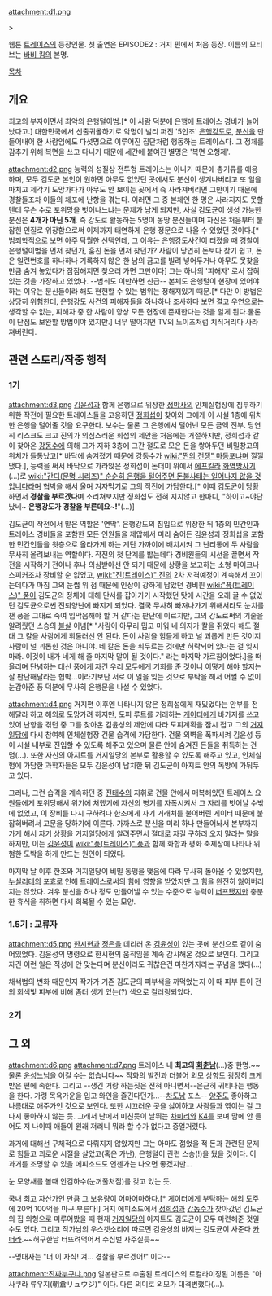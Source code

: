 attachment:d1.png

>{{{+1 '''"그건... 금고를 열어봐야 알겠지."'''}}}

웹툰 [[트레이스(웹툰)|트레이스]]의 등장인물. 첫 출연은 EPISODE2 : 거지 편에서 처음 등장. 이름의 모티브는 [[바비 킴]]의 본명.

[[목차]]
== 개요 ==
최고의 부자이면서 최악의 은행털이범.[* 이 사람 덕분에 은행에 트레이스 경비가 늘어났다고.] 대한민국에서 신출귀몰하기로 악명이 널리 퍼진 '5인조' [[은행]][[강도]]로, [[분신]]을 만들어내어 한 사람임에도 다섯명으로 이루어진 집단처럼 행동하는 트레이스다. 그 정체를 감추기 위해 복면을 쓰고 다니기 때문에 세간에 붙여진 별명은 '복면 오형제'.

attachment:d2.png
능력의 성질상 전투형 트레이스는 아니기 때문에 총기류를 애용하며, 모두 김도균 본인이 원하면 아무도 없었던 곳에서도 분신이 생겨나버리고 또 일을 마치고 제각기 도망가다가 아무도 안 보이는 곳에서 슉 사라져버리면 그만이기 때문에 경찰들조차 이들의 체포에 난항을 겪는다. 이러면 그 중 본체인 한 명은 사라지지도 못할텐데 무슨 수로 포위망을 벗어나느냐는 문제가 남게 되지만, 사실 김도균이 생성 가능한 분신은 '''4개가 아닌 5개'''. 즉 강도로 활동하는 5명이 몽땅 분신들이며 자신은 처음부터 붙잡힌 인질로 위장함으로써 이제까지 태연하게 은행 정문으로 나올 수 있었던 것이다.[* 범죄학적으로 보면 아주 탁월한 선택인데, 그 이유는 은행강도사건이 터졌을 때 경찰이 은행털이범을 먼저 찾던가, 훔친 돈을 먼저 찾던가? 사람이 당연히 돈보다 찾기 쉽고, 돈은 일련번호를 하나하나 기록하지 않은 한 남의 금고를 빌려 넣어두거나 아무도 못찾을 만큼 숨겨 놓았다가 잠잠해지면 찾으러 가면 그만이다] 그는 하나의 '피해자' 로서 잡혀 있는 것을 가장하고 있었다. --범죄도 이만하면 신급-- 본체도 은행털이 현장에 있어야 하는 이유는 분신들이라 해도 현현할 수 있는 범위는 정해져있기 때문.[* 다만 이 방법은 상당히 위험한데, 은행강도 사건의 피해자들을 하나하나 조사하다 보면 결코 우연으로는 생각할 수 없는, 피해자 중 한 사람이 항상 모든 현장에 존재한다는 것을 알게 된다.물론 이 단점도 보완할 방법이야 있지만.] 너무 떨어지면 TV의 노이즈처럼 치직거리다 사라져버린다.

== 관련 스토리/작중 행적 ==
=== 1기 ===
attachment:d3.png
[[김윤성]]과 함께 은행으로 위장한 [[정박사]]의 인체실험장에 침투하기 위한 작전에 필요한 트레이스들을 고용하던 [[정희섭]]이 찾아와 그에게 이 시설 1층에 위치한 은행을 털어줄 것을 요구한다. 보수는 물론 그 은행에서 털어낸 모든 금액 전부.
당연히 리스크도 크고 진의가 의심스러운 희섭의 제안을 처음에는 거절하지만, 정희섭과 같이 찾아온 [[강동수]]에 의해 그가 지하 3층에 그간 절도로 모은 돈을 쌓아두던 비밀창고의 위치가 들통났고[* 바닥에 숨겨졌기 때문에 강동수가 [[wiki:"쩐의 전쟁" 마동포]]냐며 낄낄댔다.], 능력을 써서 바닥으로 가라앉은 정희섭이 돈더미 위에서 [[에프킬라]] [[화염방사기]](...)로 [[wiki:"간디(문명 시리즈)" 순순히 은행을 털어주면 돈불사태는 일어나지 않을 것입니다]]라며 협박을 해서 울며 겨자먹기로 그의 작전에 가담한다.[* 이때 김도균이 당황하면서 '''경찰을 부르겠다'''며 소리쳐보지만 정희섭도 전혀 지지않고 한마디, "하이고~야단났네~ '''은행강도가 경찰을 부른데요~!'''"(...)]

김도균이 작전에서 맡은 역할은 '연막'. 은행강도의 침입으로 위장한 뒤 1층의 민간인과 트레이스 경비들을 포함한 모든 인원들을 제압해서 미리 숨어든 김윤성과 정희섭을 포함한 민간인들을 윗층으로 올라가게 하는 계단 가까이에 배치시켜 그 난리통에 두 사람을 무사히 올려보내는 역할이다.
작전의 첫 단계를 밟는데다 경비원들의 시선을 끌면서 작전을 시작하기 전이나 후나 의심받아선 안 되기 때문에 상황을 보고하는 소형 마이크나 스피커조차 장비할 순 없었고, [[wiki:"진(트레이스)" 진]]의 2차 저격예정이 계속해서 꼬이는데다가 마침 그의 눈썹 위 점 때문에 인상이 강하게 남았던 경비원 [[wiki:"풍(트레이스)" 풍]]이 김도균의 정체에 대해 단서를 잡아가기 시작했던 탓에 시간을 오래 끌 수 없었던 김도균으로썬 진퇴양난에 빠지게 되었다. 결국 무사히 빠져나가기 위해서라도 눈치를 챈 풍을 그대로 죽여 입막음해야 할 거 같다는 판단에 이르지만, 그의 강도로써의 기술을 알려줬던 스승의 [[불살]] 이념[* "사람이 아무리 밉고 미워 네 의지가 칼을 쥐었다 해도 절대 그 칼을 사람에게 휘둘러선 안 된다. 돈이 사람을 힘들게 하고 널 괴롭게 만든 것이지 사람이 널 괴롭힌 것은 아니야. 네 칼은 돈을 휘두르는 것에만 허락되어 있다는 걸 잊지 마라. 이것이 내가 네게 해 줄 마지막 말이 될 것이다." 라는 마지막 가르침이었다.]을 떠올리며 단념하는 대신 풍에게 자긴 우리 모두에게 기회를 준 것이니 어떻게 해야 할지는 잘 판단해달라는 협박...이라기보단 서로 이 일을 잊는 것으로 부탁을 해서 어쩔 수 없이 눈감아준 풍 덕분에 무사히 은행문을 나설 수 있었다.

attachment:d4.png
거지편 이후엔 나타나지 않은 정희섭에게 재밌었다는 안부를 전해달라 하고 해외로 도망가려 하지만, 도피 루트를 거래하는 [[게이터]]에게 바가지를 쓰고 있어 난항을 겪던 중 그를 찾아온 김윤성의 제안에 따라 도피계획을 잠시 접고 그의 [[거지일당]]에 다시 참여해 인체실험장 건물 습격에 가담한다. 건물 외벽을 폭파시켜 김윤성 등이 시설 내부로 진입할 수 있도록 해주고 있으며 물론 안에 숨겨진 돈들을 취득하는 건 덤(...). 또한 자신의 아지트를 거지일당의 본부로 활용할 수 있도록 해주고 있고, 인체실험에 가담한 과학자들은 모두 김윤성이 납치한 뒤 김도균이 아지트 안의 독방에 가둬두고 있다.

그러나, 그런 습격을 계속하던 중 [[전태수]]의 지휘로 건물 안에서 매복해있던 트레이스 요원들에게 포위당해서 위기에 처했기에 자신의 병기를 자폭시켜서 그 자리를 벗어날 수밖에 없었고, 이 장비를 다시 구하려다 한조에게 자기 거래처를 불어버린 게이터 때문에 붙잡혀버려서 고문을 당하기에 이른다. 가까스로 분신을 미리 하나 만들어놔서 본부까지 가게 해서 자기 상황을 거지일당에게 알려주면서 절대로 자길 구하러 오지 말라는 말을 하지만, 이는 [[김윤성]]이 [[wiki:"풍(트레이스)" 풍]]과 함께 화합과 평화 축제장에 나타나 위험한 도박을 하게 만드는 원인이 되었다.

마지막 날 이후 한조와 거지일당이 비밀 동맹을 맺음에 따라 무사히 돌아올 수 있었지만, [[누실리테]]의 포효로 인해 트레이스로써의 힘에 영향을 받았지만 그 힘을 완전히 잃어버리지는 않았다. 겨우 분신을 하나 정도 만들어낼 수 있는 수준으로 능력이 [[너프]]됐지만 충분한 휴식을 취하면 다시 회복될 수 있는 모양.

=== 1.5기 : 교류자 ===
attachment:d5.png
[[한시현]]과 [[정은(트레이스)|정은]]을 데리러 온 [[김윤성]]이 있는 곳에 분신으로 같이 숨어있었다. 김윤성의 명령으로 한시현의 움직임을 계속 감시해온 것으로 보인다. 그리고 자긴 이런 일은 적성에 안 맞는다며 분신이라도 귀찮은건 마찬가지라는 푸념을 했다(...)

채색법의 변화 때문인지 작가가 기존 김도균의 피부색을 까먹었는지 이 때 피부 톤이 전의 회색빛 피부에 비해 좀더 생기 있는(?) 색으로 컬러링되었다.


=== 2기 ===

== 그 외 ==
attachment:d6.png
attachment:d7.png
트레이스 내 '''최고의 [[회춘]]남'''(...)중 한명.~~물론 [[김윤성|윤성느님]]을 이길 수는 없습니다~~ 작화의 발전과 더불어 외모 상향도 굉장히 크게 받은 편에 속한다. 그리고 --생긴 거랑 하는짓은 전혀 아니면서--은근히 귀티나는 행동을 한다. 가령 목욕가운을 입고 와인을 즐긴다던가...--[[차도남]] 포스-- [[양주]]도 좋아하고 나름대로 애주가인 것으로 보인다. 또한 시끄러운 곳을 싫어하고 사람들과 엮이는 걸 그다지 좋아하지 않는 듯. 그래서 난에서 미친듯이 날뛰는 [[차미리]]와 [[K4]]를 보며 맘에 안 들어도 저 나이때 애들이 원래 저러니 뭐라 할 수가 없다고 중얼거렸다.

과거에 대해선 구체적으로 다뤄지지 않았지만 그는 아마도 젊었을 적 돈과 관련된 문제로 힘들고 괴로운 시절을 살았고(혹은 가난), 은행털이 관련 스승(!)을 뒀을 것이다. 이 과거를 조명할 수 있을 에피소드도 언젠가는 나오면 좋겠지만...

눈 모양새를 볼때 안검하수(눈꺼풀처짐)를 갖고 있는 듯.

국내 최고 자산가인 만큼 그 보유량이 어마어마하다.[* 게이터에게 부탁하는 해외 도주에 20억 100억을 마구 부른다!] 거지 에피소드에서 [[정희섭]]과 [[강동수]]가 찾아갔던 김도균의 집 외형으로 미루어봤을 때 현재 [[거지일당]]의 아지트도 김도균이 모두 마련해준 것일 수도 있다. 그리고 작가님의 우스갯소리에 따르면 김윤성의 바지는 김도균이 사준다 [[카더라]].~~허구한날 터뜨려먹어서 수십벌 사주실듯~~

--명대사는 "너 이 자식! 겨... 경찰을 부르겠어!" 이다--

attachment:진짜누구냐.png
일본판으로 수출된 트레이스의 로컬라이징된 이름은 "아사쿠라 류우지(朝倉リュウジ)" 이다. 다른 의미로 외모가 대격변했다(...).

